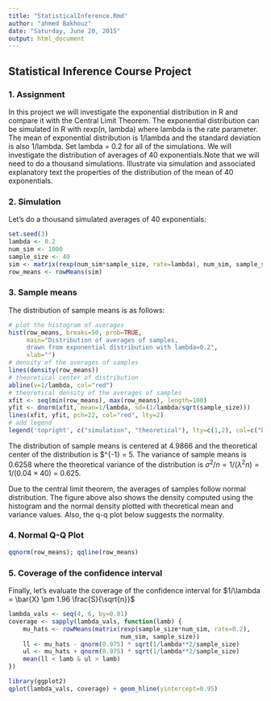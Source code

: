 ```yaml
---
title: "StatisticalInference.Rmd"
author: "ahmed Bakhouz"
date: "Saturday, June 20, 2015"
output: html_document
---
```



## Statistical Inference Course Project

### 1. Assignment

In this project we will investigate the exponential distribution in R and compare it with the Central Limit Theorem. The exponential distribution can be simulated in R with rexp(n, lambda) where lambda is the rate parameter. 
The mean of exponential distribution is 1/lambda and the standard deviation is also 1/lambda. Set lambda = 0.2 for all of the simulations. We will investigate the distribution of averages of 40 exponentials.Note that we will need to do a thousand simulations.
Illustrate via simulation and associated explanatory text the properties of the distribution of the mean of 40 exponentials. 

### 2. Simulation 

Let's do a thousand simulated averages of 40 exponentials:

```r
set.seed(3)
lambda <- 0.2
num_sim <- 1000
sample_size <- 40
sim <- matrix(rexp(num_sim*sample_size, rate=lambda), num_sim, sample_size)
row_means <- rowMeans(sim)
```


### 3. Sample means

The distribution of sample means is as follows:

```r
# plot the histogram of averages
hist(row_means, breaks=50, prob=TRUE,
     main="Distribution of averages of samples,
     drawn from exponential distribution with lambda=0.2",
     xlab="")
# density of the averages of samples
lines(density(row_means))
# theoretical center of distribution
abline(v=1/lambda, col="red")
# theoretical density of the averages of samples
xfit <- seq(min(row_means), max(row_means), length=100)
yfit <- dnorm(xfit, mean=1/lambda, sd=(1/lambda/sqrt(sample_size)))
lines(xfit, yfit, pch=22, col="red", lty=2)
# add legend
legend('topright', c("simulation", "theoretical"), lty=c(1,2), col=c("black", "red"))
```

The distribution of sample means is centered at 4.9866 and the theoretical center of the distribution is $\lambda^{-1} = 5. The variance of sample means is 0.6258 where the theoretical variance of the distribution is $\sigma^2 / n = 1/(\lambda^2 n) = 1/(0.04 \times 40)$ = 0.625.

Due to the central limit theorem, the averages of samples follow normal distribution. The figure above also shows the density computed using the histogram and the normal density plotted with theoretical mean and variance values. Also, the q-q plot below suggests the normality.


### 4. Normal Q-Q Plot
```r
qqnorm(row_means); qqline(row_means)
```


### 5. Coverage of the confidence interval

Finally, let's evaluate the coverage of the confidence interval for $1/\lambda = \bar{X} \pm 1.96 \frac{S}{\sqrt{n}}$

```r
lambda_vals <- seq(4, 6, by=0.01)
coverage <- sapply(lambda_vals, function(lamb) {
    mu_hats <- rowMeans(matrix(rexp(sample_size*num_sim, rate=0.2),
                               num_sim, sample_size))
    ll <- mu_hats - qnorm(0.975) * sqrt(1/lambda**2/sample_size)
    ul <- mu_hats + qnorm(0.975) * sqrt(1/lambda**2/sample_size)
    mean(ll < lamb & ul > lamb)
})

library(ggplot2)
qplot(lambda_vals, coverage) + geom_hline(yintercept=0.95)
```

